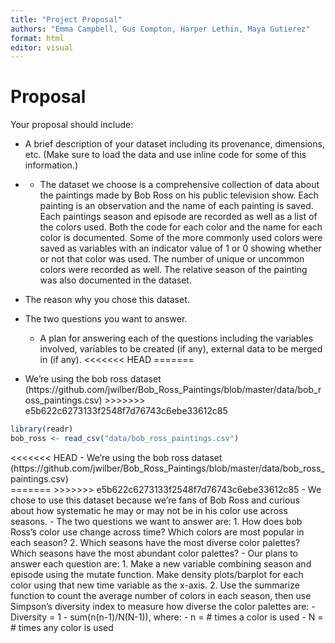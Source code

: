 ```yaml
---
title: "Project Proposal"
authors: "Emma Campbell, Gus Compton, Harper Lethin, Maya Gutierez"
format: html
editor: visual
---
```


# Proposal

Your proposal should include:

-   A brief description of your dataset including its provenance, dimensions, etc. (Make sure to load the data and use inline code for some of this information.)

-   <div>

    -   The dataset we choose is a comprehensive collection of data about the paintings made by Bob Ross on his public television show. Each painting is an observation and the name of each painting is saved. Each paintings season and episode are recorded as well as a list of the colors used. Both the code for each color and the name for each color is documented. Some of the more commonly used colors were saved as variables with an indicator value of 1 or 0 showing whether or not that color was used. The number of unique or uncommon colors were recorded as well. The relative season of the painting was also documented in the dataset.

    </div>

-   The reason why you chose this dataset.

-   The two questions you want to answer.
    -   A plan for answering each of the questions including the variables involved, variables to be created (if any), external data to be merged in (if any).
<<<<<<< HEAD
=======
-   We're using the bob ross dataset (https://github.com/jwilber/Bob_Ross_Paintings/blob/master/data/bob_ross_paintings.csv)
>>>>>>> e5b622c6273133f2548f7d76743c6ebe33612c85

```r
library(readr)
bob_ross <- read_csv("data/bob_ross_paintings.csv")

```

<<<<<<< HEAD
-   We're using the bob ross dataset (https://github.com/jwilber/Bob_Ross_Paintings/blob/master/data/bob_ross_paintings.csv)\
=======
>>>>>>> e5b622c6273133f2548f7d76743c6ebe33612c85
-   We chose to use this dataset because we're fans of Bob Ross and curious about how systematic he may or may not be in his color use across seasons.
-   The two questions we want to answer are:
    1.  How does bob Ross's color use change across time? Which colors are most popular in each season?
    2.  Which seasons have the most diverse color palettes? Which seasons have the most abundant color palettes?
-   Our plans to answer each question are:
    1.  Make a new variable combining season and episode using the mutate function. Make density plots/barplot for each color using that new time variable as the x-axis.
    2.  Use the summarize function to count the average number of colors in each season, then use Simpson's diversity index to measure how diverse the color palettes are:
        -   Diversity = 1 - sum(n(n-1)/N(N-1)), where: - n = \# times a color is used - N = \# times any color is used
